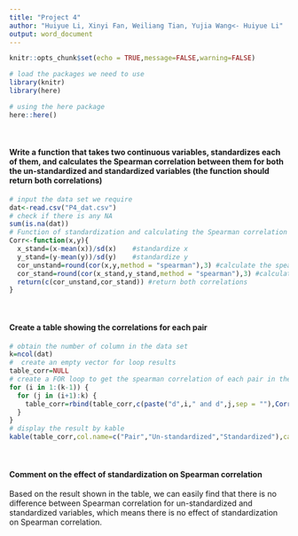 ```yaml
---
title: "Project 4"
author: "Huiyue Li, Xinyi Fan, Weiliang Tian, Yujia Wang<- Huiyue Li"
output: word_document
---
```


```r
knitr::opts_chunk$set(echo = TRUE,message=FALSE,warning=FALSE)
```

```r
# load the packages we need to use
library(knitr)
library(here)

# using the here package 
here::here()
```
<br>

#### Write a function that takes two continuous variables, standardizes each of them, and calculates the Spearman correlation between them for both the un-standardized and standardized variables (the function should return both correlations)
```r
# input the data set we require
dat<-read.csv("P4_dat.csv")
# check if there is any NA
sum(is.na(dat))
# Function of standardization and calculating the Spearman correlation
Corr<-function(x,y){
  x_stand=(x-mean(x))/sd(x)    #standardize x
  y_stand=(y-mean(y))/sd(y)    #standardize y
  cor_unstand=round(cor(x,y,method = "spearman"),3) #calculate the spearman correlation for un-standardized variables
  cor_stand=round(cor(x_stand,y_stand,method = "spearman"),3) #calculate the spearman correlation for standardized variables
  return(c(cor_unstand,cor_stand)) #return both correlations
}
```
<br>

#### Create a table showing the correlations for each pair 
```r
# obtain the number of column in the data set
k=ncol(dat)
#  create an empty vector for loop results
table_corr=NULL
# create a FOR loop to get the spearman correlation of each pair in the data set
for (i in 1:(k-1)) {
  for (j in (i+1):k) {
    table_corr=rbind(table_corr,c(paste("d",i," and d",j,sep = ""),Corr(dat[,i],dat[,j])))
  }
}
# display the result by kable
kable(table_corr,col.name=c("Pair","Un-standardized","Standardized"),caption="# Spearman correlation between each pair for both Un-standardized and Standardized variables",align="c")
```
<br>

#### Comment on the effect of standardization on Spearman correlation
Based on the result shown in the table, we can easily find that there is no difference between Spearman correlation for un-standardized and standardized variables, which means there is no effect of standardization on Spearman correlation.

